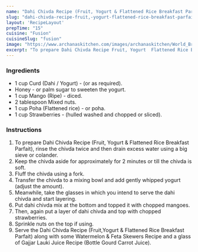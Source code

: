 ---
name: "Dahi Chivda Recipe (Fruit, Yogurt & Flattened Rice Breakfast Parfait)"
slug: "dahi-chivda-recipe-fruit,-yogurt-flattened-rice-breakfast-parfait"
layout: 'RecipeLayout'
prepTime: "15"
cuisine: "Fusion"
cuisineSlug: "fusion"
image: "https://www.archanaskitchen.com/images/archanaskitchen/World_Breakfast/Dahi_Chiwda_Recipe_Fruit_Yogurt_and_Flattened_Rice_Breakfast_Parfait-1.jpg"
excerpt: "To prepare Dahi Chivda Recipe Fruit, Yogurt  Flattened Rice Breakfast Parfait, rinse the chivda twice and then drain excess water using a big sieve or colander"
---

### Ingredients

- 1 cup Curd (Dahi / Yogurt) - (or as required).
- Honey - or palm sugar to sweeten the yogurt.
- 1 cup Mango (Ripe) - diced.
- 2 tablespoon Mixed nuts.
- 1 cup Poha (Flattened rice) - or  poha.
- 1 cup Strawberries - (hulled washed and chopped or sliced).

### Instructions

1. To prepare Dahi Chivda Recipe (Fruit, Yogurt & Flattened Rice Breakfast Parfait), rinse the chivda twice and then drain excess water using a big sieve or colander.
1. Keep the chivda aside for approximately for 2 minutes or till the chivda is soft.
1. Fluff the chivda using a fork.
1. Transfer the chivda to a mixing bowl and add gently whipped yogurt (adjust the amount).
1. Meanwhile, take the glasses in which you intend to serve the dahi chivda and start layering.
1. Put dahi chivda mix at the bottom and topped it with chopped mangoes.
1. Then, again put a layer of dahi chivda and top with chopped strawberries.
1. Sprinkle nuts on the top if using.
1. Serve the Dahi Chivda Recipe (Fruit,Yogurt & Flattened Rice Breakfast Parfait) along with some Watermelon & Feta Skewers Recipe and a glass of Gajjar Lauki Juice Recipe (Bottle Gourd Carrot Juice).
